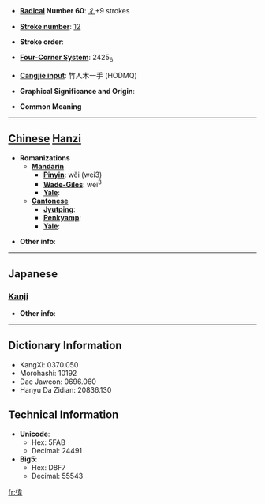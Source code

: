 * '''[[Wiktionary:Chinese radical index| Radical]] Number 60''': [[Wiktionary:Chinese radical index 彳|彳]]+9 strokes

* '''[[Wiktionary:Chinese total strokes index|Stroke number]]''': [[Wiktionary:Chinese total strokes index 12|12]]

* '''Stroke order''': 

* '''[[Wiktionary:Chinese four corner index|Four-Corner System]]''': 2425<sub>6</sub>

* '''[[Wiktionary:Chinese Cangjie index|Cangjie input]]''': 竹人木一手 (HODMQ)

* '''Graphical Significance and Origin''': 

* '''Common Meaning'''

----

== [[Chinese]] [[Hanzi]] ==

* '''Romanizations'''
** '''[[Mandarin]]'''
*** '''[[Pinyin]]''': wěi (wei3)
*** '''[[Wade-Giles]]''': wei<sup>3</sup>
*** '''[[Yale]]''': 
** '''[[Cantonese]]'''
*** '''[[Jyutping]]''':
*** '''[[Penkyamp]]''': 
*** '''[[Yale]]''': 

* '''Other info''': 

----

==Japanese==
===[[Kanji]]===
{{kanji|on readings=[[い]] (i)
|kun readings=[[やく]] (yaku)
}}

* '''Other info''':  

----

== Dictionary Information ==

* KangXi: 0370.050
* Morohashi: 10192
* Dae Jaweon: 0696.060
* Hanyu Da Zidian: 20836.130

== Technical Information ==

* '''Unicode''':
** Hex: 5FAB
** Decimal: 24491
* '''Big5''':
** Hex: D8F7
** Decimal: 55543

[[fr:徫]]